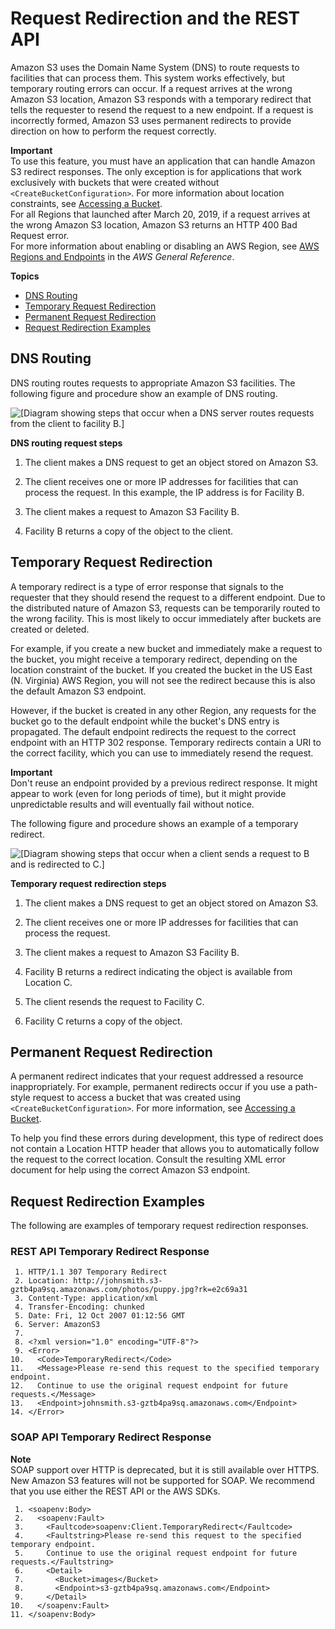 # Request Redirection and the REST API<a name="Redirects"></a>

Amazon S3 uses the Domain Name System \(DNS\) to route requests to facilities that can process them\. This system works effectively, but temporary routing errors can occur\. If a request arrives at the wrong Amazon S3 location, Amazon S3 responds with a temporary redirect that tells the requester to resend the request to a new endpoint\. If a request is incorrectly formed, Amazon S3 uses permanent redirects to provide direction on how to perform the request correctly\.

**Important**  
To use this feature, you must have an application that can handle Amazon S3 redirect responses\. The only exception is for applications that work exclusively with buckets that were created without `<CreateBucketConfiguration>`\. For more information about location constraints, see [Accessing a Bucket](UsingBucket.mdx#access-bucket-intro)\.  
For all Regions that launched after March 20, 2019, if a request arrives at the wrong Amazon S3 location, Amazon S3 returns an HTTP 400 Bad Request error\.  
For more information about enabling or disabling an AWS Region, see [AWS Regions and Endpoints](https://docs.aws.amazon.com/general/latest/gr/rande.html) in the *AWS General Reference*\.

**Topics**
+ [DNS Routing](#DNSRouting)
+ [Temporary Request Redirection](#TemporaryRedirection)
+ [Permanent Request Redirection](#RedirectsPermanentRedirection)
+ [Request Redirection Examples](#redirect-examples)

## DNS Routing<a name="DNSRouting"></a>

DNS routing routes requests to appropriate Amazon S3 facilities\. The following figure and procedure show an example of DNS routing\.

![\[Diagram showing steps that occur when a DNS server routes requests from the client to facility B.\]](http://docs.aws.amazon.com/AmazonS3/latest/dev/images/DNS_virthost.png)

**DNS routing request steps**

1. The client makes a DNS request to get an object stored on Amazon S3\.

1. The client receives one or more IP addresses for facilities that can process the request\. In this example, the IP address is for Facility B\.

1. The client makes a request to Amazon S3 Facility B\.

1. Facility B returns a copy of the object to the client\.

## Temporary Request Redirection<a name="TemporaryRedirection"></a>

A temporary redirect is a type of error response that signals to the requester that they should resend the request to a different endpoint\. Due to the distributed nature of Amazon S3, requests can be temporarily routed to the wrong facility\. This is most likely to occur immediately after buckets are created or deleted\.

For example, if you create a new bucket and immediately make a request to the bucket, you might receive a temporary redirect, depending on the location constraint of the bucket\. If you created the bucket in the US East \(N\. Virginia\) AWS Region, you will not see the redirect because this is also the default Amazon S3 endpoint\.

However, if the bucket is created in any other Region, any requests for the bucket go to the default endpoint while the bucket's DNS entry is propagated\. The default endpoint redirects the request to the correct endpoint with an HTTP 302 response\. Temporary redirects contain a URI to the correct facility, which you can use to immediately resend the request\.

**Important**  
Don't reuse an endpoint provided by a previous redirect response\. It might appear to work \(even for long periods of time\), but it might provide unpredictable results and will eventually fail without notice\.

The following figure and procedure shows an example of a temporary redirect\.

![\[Diagram showing steps that occur when a client sends a request to B and is redirected to C.\]](http://docs.aws.amazon.com/AmazonS3/latest/dev/images/DNS_virthost_redirect.png)

**Temporary request redirection steps**

1. The client makes a DNS request to get an object stored on Amazon S3\.

1. The client receives one or more IP addresses for facilities that can process the request\.

1. The client makes a request to Amazon S3 Facility B\.

1. Facility B returns a redirect indicating the object is available from Location C\.

1. The client resends the request to Facility C\.

1. Facility C returns a copy of the object\.

## Permanent Request Redirection<a name="RedirectsPermanentRedirection"></a>

A permanent redirect indicates that your request addressed a resource inappropriately\. For example, permanent redirects occur if you use a path\-style request to access a bucket that was created using `<CreateBucketConfiguration>`\. For more information, see [Accessing a Bucket](UsingBucket.mdx#access-bucket-intro)\.

To help you find these errors during development, this type of redirect does not contain a Location HTTP header that allows you to automatically follow the request to the correct location\. Consult the resulting XML error document for help using the correct Amazon S3 endpoint\.

## Request Redirection Examples<a name="redirect-examples"></a>

The following are examples of temporary request redirection responses\.

### REST API Temporary Redirect Response<a name="RedirectsTemporaryRedirection-response-rest-ex1"></a>

```
 1. HTTP/1.1 307 Temporary Redirect
 2. Location: http://johnsmith.s3-gztb4pa9sq.amazonaws.com/photos/puppy.jpg?rk=e2c69a31
 3. Content-Type: application/xml
 4. Transfer-Encoding: chunked
 5. Date: Fri, 12 Oct 2007 01:12:56 GMT
 6. Server: AmazonS3
 7. 
 8. <?xml version="1.0" encoding="UTF-8"?>
 9. <Error>
10.   <Code>TemporaryRedirect</Code>
11.   <Message>Please re-send this request to the specified temporary endpoint.
12.   Continue to use the original request endpoint for future requests.</Message>
13.   <Endpoint>johnsmith.s3-gztb4pa9sq.amazonaws.com</Endpoint>
14. </Error>
```

### SOAP API Temporary Redirect Response<a name="RedirectsTemporaryRedirection-respose-soap-ex2"></a>

**Note**  
 SOAP support over HTTP is deprecated, but it is still available over HTTPS\. New Amazon S3 features will not be supported for SOAP\. We recommend that you use either the REST API or the AWS SDKs\. 

```
 1. <soapenv:Body>
 2.   <soapenv:Fault>
 3.     <Faultcode>soapenv:Client.TemporaryRedirect</Faultcode>
 4.     <Faultstring>Please re-send this request to the specified temporary endpoint.
 5.     Continue to use the original request endpoint for future requests.</Faultstring>
 6.     <Detail>
 7.       <Bucket>images</Bucket>
 8.       <Endpoint>s3-gztb4pa9sq.amazonaws.com</Endpoint>
 9.     </Detail>
10.   </soapenv:Fault>
11. </soapenv:Body>
```